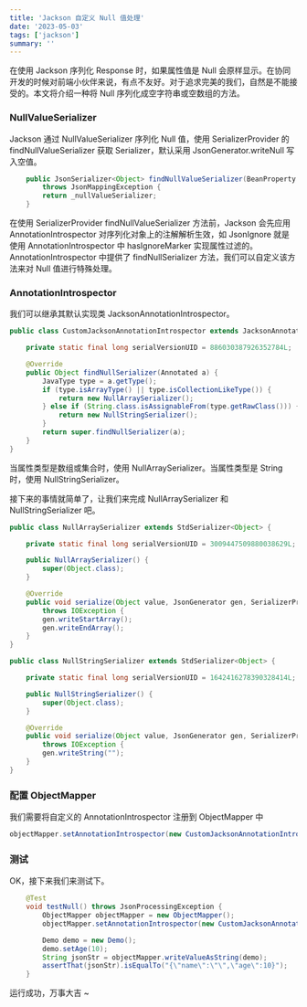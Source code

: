 ```yaml
---
title: 'Jackson 自定义 Null 值处理'
date: '2023-05-03'
tags: ['jackson']
summary: ''
---
```


在使用 Jackson 序列化 Response 时，如果属性值是 Null 会原样显示。在协同开发的时候对前端小伙伴来说，有点不友好。对于追求完美的我们，自然是不能接受的。本文将介绍一种将 Null 序列化成空字符串或空数组的方法。

### NullValueSerializer

Jackson 通过 NullValueSerializer 序列化 Null 值，使用 SerializerProvider 的 findNullValueSerializer 获取 Serializer，默认采用 JsonGenerator.writeNull 写入空值。

```java
    public JsonSerializer<Object> findNullValueSerializer(BeanProperty property)
        throws JsonMappingException {
        return _nullValueSerializer;
    }
```

在使用 SerializerProvider findNullValueSerializer 方法前，Jackson 会先应用 AnnotationIntrospector 对序列化对象上的注解解析生效，如 JsonIgnore 就是使用 AnnotationIntrospector 中 hasIgnoreMarker 实现属性过滤的。AnnotationIntrospector 中提供了 findNullSerializer 方法，我们可以自定义该方法来对 Null 值进行特殊处理。

### AnnotationIntrospector

我们可以继承其默认实现类 JacksonAnnotationIntrospector。

```java
public class CustomJacksonAnnotationIntrospector extends JacksonAnnotationIntrospector {

    private static final long serialVersionUID = 886030387926352784L;

    @Override
    public Object findNullSerializer(Annotated a) {
        JavaType type = a.getType();
        if (type.isArrayType() || type.isCollectionLikeType()) {
            return new NullArraySerializer();
        } else if (String.class.isAssignableFrom(type.getRawClass())) {
            return new NullStringSerializer();
        }
        return super.findNullSerializer(a);
    }
}
```

当属性类型是数组或集合时，使用 NullArraySerializer。当属性类型是 String 时，使用 NullStringSerializer。

接下来的事情就简单了，让我们来完成 NullArraySerializer 和 NullStringSerializer 吧。

```java
public class NullArraySerializer extends StdSerializer<Object> {

    private static final long serialVersionUID = 3009447509880038629L;

    public NullArraySerializer() {
        super(Object.class);
    }

    @Override
    public void serialize(Object value, JsonGenerator gen, SerializerProvider serializers)
        throws IOException {
        gen.writeStartArray();
        gen.writeEndArray();
    }
}

public class NullStringSerializer extends StdSerializer<Object> {

    private static final long serialVersionUID = 1642416278390328414L;

    public NullStringSerializer() {
        super(Object.class);
    }

    @Override
    public void serialize(Object value, JsonGenerator gen, SerializerProvider provider)
        throws IOException {
        gen.writeString("");
    }
}
```

### 配置 ObjectMapper

我们需要将自定义的 AnnotationIntrospector 注册到 ObjectMapper 中

```java
objectMapper.setAnnotationIntrospector(new CustomJacksonAnnotationIntrospector());
```

### 测试

OK，接下来我们来测试下。

```java
    @Test
    void testNull() throws JsonProcessingException {
        ObjectMapper objectMapper = new ObjectMapper();
        objectMapper.setAnnotationIntrospector(new CustomJacksonAnnotationIntrospector());

        Demo demo = new Demo();
        demo.setAge(10);
        String jsonStr = objectMapper.writeValueAsString(demo);
        assertThat(jsonStr).isEqualTo("{\"name\":\"\",\"age\":10}");
    }
```

运行成功，万事大吉 ~
